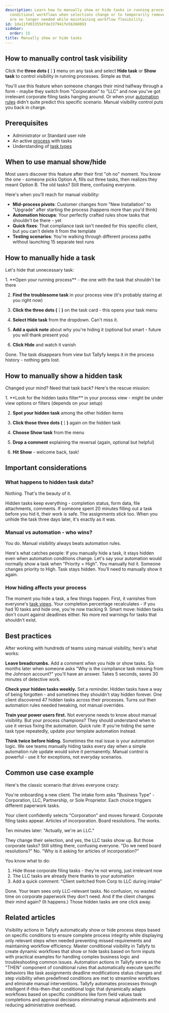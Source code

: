 ```yaml
---
description: Learn how to manually show or hide tasks in running processes to handle
  conditional workflows when selections change or to temporarily remove tasks that
  are no longer needed while maintaining workflow flexibility.
id: 1da11fd03355dfde337941fe56360893
sidebar:
  order: 15
title: Manually show or hide tasks
---
```



## How to manually control task visibility

Click the **three dots (⋮)** menu on any task and select **Hide task** or **Show task** to control visibility in running processes. Simple as that.

You'll use this feature when someone changes their mind halfway through a form - maybe they switch from "Corporation" to "LLC" and now you've got irrelevant corporate filing tasks hanging around. Or when your [automation rules](/products/pro/documenting/templates/automations/) didn't quite predict this specific scenario. Manual visibility control puts you back in charge.

## Prerequisites

- Administrator or Standard user role
- An active [process](/products/pro/tracking-and-tasks/processes/) with tasks
- Understanding of [task types](/products/pro/tracking-and-tasks/tasks/what-types-of-tasks-can-i-create-with-tallyfy/)

## When to use manual show/hide

Most users discover this feature after their first "oh no" moment. You know the one - someone picks Option A, fills out three tasks, then realizes they meant Option B. The old tasks? Still there, confusing everyone.

Here's when you'll reach for manual visibility:

- **Mid-process pivots**: Customer changes from "New Installation" to "Upgrade" after starting the process (happens more than you'd think)
- **Automation hiccups**: Your perfectly crafted rules show tasks that shouldn't be there - yet
- **Quick fixes**: That compliance task isn't needed for this specific client, but you can't delete it from the template
- **Testing scenarios**: You're walking through different process paths without launching 15 separate test runs

## How to manually hide a task

Let's hide that unnecessary task:

<Steps>
1. **Open your running process** - the one with the task that shouldn't be there

2. **Find the troublesome task** in your process view (it's probably staring at you right now)

3. **Click the three dots (⋮)** on the task card - this opens your task menu

4. **Select Hide task** from the dropdown. Can't miss it.

5. **Add a quick note** about why you're hiding it (optional but smart - future you will thank present you)

6. **Click Hide** and watch it vanish
</Steps>

Gone. The task disappears from view but Tallyfy keeps it in the process history - nothing gets lost.

## How to manually show a hidden task

Changed your mind? Need that task back? Here's the rescue mission:

<Steps>
1. **Look for the hidden tasks filter** in your process view - might be under view options or filters (depends on your setup)

2. **Spot your hidden task** among the other hidden items

3. **Click those three dots (⋮)** again on the hidden task

4. **Choose Show task** from the menu

5. **Drop a comment** explaining the reversal (again, optional but helpful)

6. **Hit Show** - welcome back, task!
</Steps>

## Important considerations

### What happens to hidden task data?

Nothing. That's the beauty of it.

Hidden tasks keep everything - completion status, form data, file attachments, comments. If someone spent 20 minutes filling out a task before you hid it, their work is safe. The assignments stick too. When you unhide the task three days later, it's exactly as it was.

### Manual vs automation - who wins?

You do. Manual visibility always beats automation rules.

Here's what catches people: If you manually hide a task, it stays hidden even when automation conditions change. Let's say your automation would normally show a task when "Priority = High". You manually hid it. Someone changes priority to High. Task stays hidden. You'll need to manually show it again.

### How hiding affects your process

The moment you hide a task, a few things happen. First, it vanishes from everyone's [task views](/products/pro/tracking-and-tasks/tasks-view/). Your completion percentage recalculates - if you had 10 tasks and hide one, you're now tracking 9. Smart move: hidden tasks don't count against deadlines either. No more red warnings for tasks that shouldn't exist.

## Best practices

After working with hundreds of teams using manual visibility, here's what works:

**Leave breadcrumbs.** Add a comment when you hide or show tasks. Six months later when someone asks "Why is the compliance task missing from the Johnson account?" you'll have an answer. Takes 5 seconds, saves 30 minutes of detective work.

**Check your hidden tasks weekly.** Set a reminder. Hidden tasks have a way of being forgotten - and sometimes they shouldn't stay hidden forever. One client discovered 47 hidden tasks across their processes. Turns out their automation rules needed tweaking, not manual overrides.

**Train your power users first.** Not everyone needs to know about manual visibility. But your process champions? They should understand when to use it versus fixing the automation. Quick rule: If you're hiding the same task type repeatedly, update your template automation instead.

**Think twice before hiding.** Sometimes the real issue is your automation logic. We see teams manually hiding tasks every day when a simple automation rule update would solve it permanently. Manual control is powerful - use it for exceptions, not everyday scenarios.

## Common use case example

Here's the classic scenario that drives everyone crazy:

You're onboarding a new client. The intake form asks "Business Type" - Corporation, LLC, Partnership, or Sole Proprietor. Each choice triggers different paperwork tasks.

Your client confidently selects "Corporation" and moves forward. Corporate filing tasks appear. Articles of incorporation. Board resolutions. The works.

Ten minutes later: "Actually, we're an LLC."

They change their selection, and yes, the LLC tasks show up. But those corporate tasks? Still sitting there, confusing everyone. "Do we need board resolutions?" No. "Why is it asking for articles of incorporation?" 

You know what to do:
1. Hide those corporate filing tasks - they're not wrong, just irrelevant now
2. The LLC tasks are already there thanks to your automation
3. Add a quick comment: "Client switched from Corp to LLC during intake"

Done. Your team sees only LLC-relevant tasks. No confusion, no wasted time on corporate paperwork they don't need. And if the client changes their mind again? (It happens.) Those hidden tasks are one click away.


## Related articles
<CardGrid>
<LinkTitleCard header="<b>Actions > Automate hiding or showing tasks</b>" href="/products/pro/documenting/templates/automations/actions/visibility-actions/" > Visibility actions in Tallyfy automatically show or hide process steps based on specific conditions to ensure complete process integrity while displaying only relevant steps when needed preventing missed requirements and maintaining workflow efficiency. </LinkTitleCard>
<LinkTitleCard header="<b>Automations > Conditional visibility</b>" href="/products/pro/documenting/templates/automations/conditional-visibility-guide/" > Master conditional visibility in Tallyfy to create dynamic workflows that show or hide tasks based on form inputs with practical examples for handling complex business logic and troubleshooting common issues. </LinkTitleCard>
<LinkTitleCard header="<b>Automations > Actions</b>" href="/products/pro/documenting/templates/automations/actions/" > Automation actions in Tallyfy serve as the "THEN" component of conditional rules that automatically execute specific behaviors like task assignments deadline modifications status changes and step visibility when predefined conditions are met to streamline workflows and eliminate manual interventions. </LinkTitleCard>
<LinkTitleCard header="<b>Tutorials > Create an automation</b>" href="/products/pro/tutorials/how-can-tallyfy-automate-and-streamline-my-processes/" > Tallyfy automates processes through intelligent if-this-then-that conditional logic that dynamically adapts workflows based on specific conditions like form field values task completions and approval decisions eliminating manual adjustments and reducing administrative overhead. </LinkTitleCard>
</CardGrid>